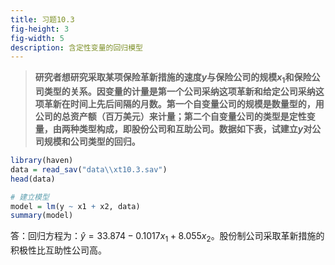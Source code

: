 ```yaml
---
title: 习题10.3
fig-height: 3
fig-width: 5
description: 含定性变量的回归模型
---
```


> **研究者想研究采取某项保险革新措施的速度$y$与保险公司的规模$x_1$和保险公司类型的关系。因变量的计量是第一个公司采纳这项革新和给定公司采纳这项革新在时间上先后间隔的月数。第一个自变量公司的规模是数量型的，用公司的总资产额（百万美元）来计量；第二个自变量公司的类型是定性变量，由两种类型构成，即股份公司和互助公司。数据如下表，试建立$y$对公司规模和公司类型的回归。**

```r
library(haven)
data = read_sav("data\\xt10.3.sav")
head(data)
```

```r
# 建立模型
model = lm(y ~ x1 + x2, data)
summary(model)
```

答：回归方程为：$\hat{y}=33.874-0.1017x_1+8.055x_2$。股份制公司采取革新措施的积极性比互助性公司高。
